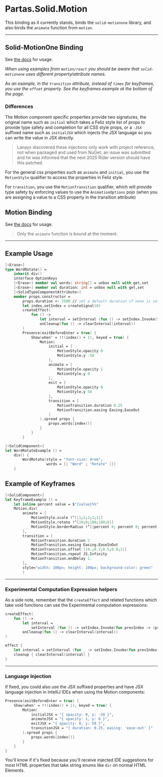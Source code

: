 
# Partas.Solid.Motion

This binding as it currently stands, binds the `solid-motionone` library, and also binds the `animate` function from `motion`.

---

## Solid-MotionOne Binding

See [the docs](https://github.com/solidjs-community/solid-motionone) for usage.


_When using examples from `motion/react` you should be aware that `solid-motionone` uses different property/attribute names._

_As an example, in the `transition` attribute, instead of `times` for keyframes, you use the `offset` property. See the keyframes example at the bottom of the page._

### Differences

The Motion component specific properties provide two signatures, the original name such as `initial` which takes a Feliz style list
of props to provide type safety and completion for all CSS style props, or a `-JSX` suffixed name such as `initialJSX` which injects
the JSX language so you can write the value in JSX directly.

> Lanayx discovered these injections only work with project reference, not when packaged and used from NuGet; an issue was
> submitted and he was informed that the next 2025 Rider version should have this patched.

For the general css properties such as `animate` and `initial`, you use the `MotionStyle` qualifier to access the properties in Feliz style.

For `transition`, you use the `MotionTransition` qualifier, which will provide type safety by enforcing values to use the `AnimationOptions` pojo (when you are assigning a value to a CSS property in the transition attribute)

## Motion Binding

See [the docs](https://motion.dev/docs/animate) for usage.

> Only the `animate` function is bound at the moment.

---

## Example Usage

```fsharp
[<Erase>]
type WordRotate() =
    inherit div()
    interface OptionKeys
    [<Erase>] member val words: string[] = unbox null with get,set
    [<Erase>] member val duration: int = unbox null with get,set
    [<SolidTypeComponentAttribute>]
    member props.constructor =
        props.duration <- 2500 // set a default duration if none is set
        let index,setIndex = createSignal(0)
        createEffect(
            fun () ->
                let interval = setInterval (fun () -> setIndex.Invoke(fun prevIndex -> (prevIndex + 1) % (props.words.Length))) props.duration
                onCleanup(fun () -> clearInterval(interval))
        )
        Presence(exitBeforeEnter = true) {
            Show(when' = !!(index() + 1), keyed = true) {
                Motion(
                    initial = [
                        MotionStyle.opacity 0
                        MotionStyle.y -50
                    ],
                    animate = [
                        MotionStyle.opacity 1
                        MotionStyle.y 0
                    ],
                    exit = [
                        MotionStyle.opacity 0
                        MotionStyle.y 50
                    ],
                    transition = [
                        MotionTransition.duration 0.25
                        MotionTransition.easing Easing.EaseOut
                    ]
                ).spread props {
                    props.words[index()]
                }
            }
        }
```

```fsharp
[<SolidComponent>]
let WordRotateExample () =
    div() {
        WordRotate(style = "font-size: 4rem",
                   words = [| "Word" ; "Rotate" |])
    }
```

<WordRotateExample/>

## Example of Keyframes

```fsharp
[<SolidComponent>]
let KeyframeExample () =
    let inline percent value = $"{value}%%"
    Motion.div(
        animate = [
            MotionStyle.scale !^[|1;2;2;1;1|]
            MotionStyle.rotate !^[|0;0;180;180;0|]
            MotionStyle.borderRadius !^[|percent 0; percent 0; percent 50; percent 50; percent 0|]
        ],
        transition = [
            MotionTransition.duration 2
            MotionTransition.easing Easing.EaseInOut
            MotionTransition.offset [|0.;0.2;0.5;0.8;1|]
            MotionTransition.repeat JS.Infinity
            MotionTransition.endDelay 1.
        ],
        style="width: 100px; height: 100px; background-color: green"
        )
```

<div style={{padding: "64px"}}>
    <KeyframeExample/>
</div>

---

### Experimental Computation Expression helpers

As a side note, remember that the `createEffect` and related functions which take void functions can use the Experimental
computation expressions:

```fsharp tab title="Normal"
createEffect(
    fun () ->
        let interval = 
            setInterval (fun () -> setIndex.Invoke(fun prevIndex -> (prevIndex + 1) % (props.words.Length))) props.duration
        onCleanup(fun () -> clearInterval(interval))
)
```

```fsharp tab title="open Partas.Solid.Experimental"
effect {
    let interval = setInterval (fun _ -> setIndex.Invoke(fun prevIndex -> (prevIndex + 1) % props.words.Length))) props.duration
    cleanup { clearInterval(interval) }
}
```

---

### Language Injection

If fixed, you could also use the JSX suffixed properties and have JSX language injection in IntelliJ IDEs when using the Motion components:

```fsharp
Presence(exitBeforeEnter = true) {
    Show(when' = !!(index() + 1), keyed = true) {
        Motion(
            initialJSX = "{ opacity: 0, y: -50 }",
            animateJSX = "{ opacity: 1, y: 0 }",
            exitJSX = "{ opacity: 0, y: 50 }",
            transitionJSX = "{ duration: 0.25, easing: 'ease-out' }"
        ).spread props {
            props.words[index()]
        }
    }
}
```

You'll know if it's fixed because you'll receive injected IDE suggestions for most HTML properties that take string enums like `dir` on normal HTML Elements.



